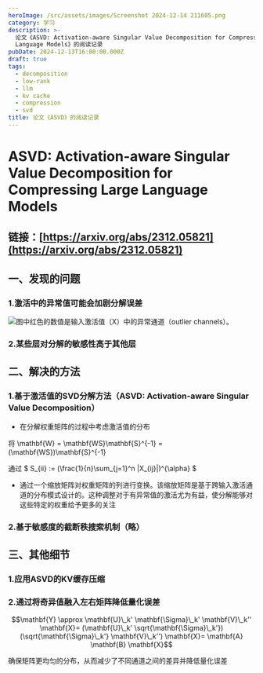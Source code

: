 ```yaml
---
heroImage: /src/assets/images/Screenshot 2024-12-14 211605.png
category: 学习
description: >-
  论文《ASVD: Activation-aware Singular Value Decomposition for Compressing Large
  Language Models》的阅读记录
pubDate: 2024-12-13T16:00:00.000Z
draft: true
tags:
  - decomposition
  - low-rank
  - llm
  - kv cache
  - compression
  - svd
title: 论文《ASVD》的阅读记录
---
```


# ASVD: Activation-aware Singular Value Decomposition for Compressing Large Language Models

## 链接：[https://arxiv.org/abs/2312.05821](https://arxiv.org/abs/2312.05821)

## 一、发现的问题

### 1.激活中的异常值可能会加剧分解误差

![](</src/assets/images/Screenshot 2024-12-14 215257.png>)图中红色的数值是输入激活值（X）中的异常通道（outlier channels）。

### 2.某些层对分解的敏感性高于其他层

## 二、解决的方法

### 1.基于激活值的SVD分解方法（ASVD: Activation-aware Singular Value Decomposition）

* 在分解权重矩阵的过程中考虑激活值的分布

将 \mathbf{W} = \mathbf{WS}\mathbf{S}^{-1} = (\mathbf{WS})\mathbf{S}^{-1} 

通过 $ S\_{ii} := (\frac{1}{n}\sum\_{j=1}^n |X\_{ij}|)^{\alpha} $ 

* 通过一个缩放矩阵对权重矩阵的列进行变换。该缩放矩阵是基于跨输入激活通道的分布模式设计的。这种调整对于有异常值的激活尤为有益，使分解能够对这些特定的权重给予更多的关注

### 2.基于敏感度的截断秩搜索机制（略）

## 三、其他细节

### 1.应用ASVD的KV缓存压缩

### 2.通过将奇异值融入左右矩阵降低量化误差

$$\mathbf{Y} \approx \mathbf{U}\_k' \mathbf{\Sigma}\_k' \mathbf{V}\_k'' \mathbf{X}= (\mathbf{U}\_k' \sqrt{\mathbf{\Sigma}\_k'}) (\sqrt{\mathbf{\Sigma}\_k'} \mathbf{V}\_k'') \mathbf{X}= \mathbf{A} \mathbf{B} \mathbf{X}$$

确保矩阵更均匀的分布，从而减少了不同通道之间的差异并降低量化误差
